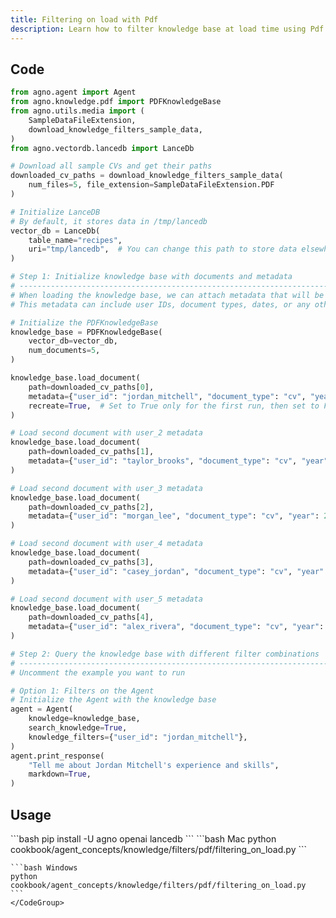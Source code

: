 ```yaml
---
title: Filtering on load with Pdf
description: Learn how to filter knowledge base at load time using Pdf documents with user-specific metadata.
---
```


## Code

```python
from agno.agent import Agent
from agno.knowledge.pdf import PDFKnowledgeBase
from agno.utils.media import (
    SampleDataFileExtension,
    download_knowledge_filters_sample_data,
)
from agno.vectordb.lancedb import LanceDb

# Download all sample CVs and get their paths
downloaded_cv_paths = download_knowledge_filters_sample_data(
    num_files=5, file_extension=SampleDataFileExtension.PDF
)

# Initialize LanceDB
# By default, it stores data in /tmp/lancedb
vector_db = LanceDb(
    table_name="recipes",
    uri="tmp/lancedb",  # You can change this path to store data elsewhere
)

# Step 1: Initialize knowledge base with documents and metadata
# ------------------------------------------------------------------------------
# When loading the knowledge base, we can attach metadata that will be used for filtering
# This metadata can include user IDs, document types, dates, or any other attributes

# Initialize the PDFKnowledgeBase
knowledge_base = PDFKnowledgeBase(
    vector_db=vector_db,
    num_documents=5,
)

knowledge_base.load_document(
    path=downloaded_cv_paths[0],
    metadata={"user_id": "jordan_mitchell", "document_type": "cv", "year": 2025},
    recreate=True,  # Set to True only for the first run, then set to False
)

# Load second document with user_2 metadata
knowledge_base.load_document(
    path=downloaded_cv_paths[1],
    metadata={"user_id": "taylor_brooks", "document_type": "cv", "year": 2025},
)

# Load second document with user_3 metadata
knowledge_base.load_document(
    path=downloaded_cv_paths[2],
    metadata={"user_id": "morgan_lee", "document_type": "cv", "year": 2025},
)

# Load second document with user_4 metadata
knowledge_base.load_document(
    path=downloaded_cv_paths[3],
    metadata={"user_id": "casey_jordan", "document_type": "cv", "year": 2025},
)

# Load second document with user_5 metadata
knowledge_base.load_document(
    path=downloaded_cv_paths[4],
    metadata={"user_id": "alex_rivera", "document_type": "cv", "year": 2025},
)

# Step 2: Query the knowledge base with different filter combinations
# ------------------------------------------------------------------------------
# Uncomment the example you want to run

# Option 1: Filters on the Agent
# Initialize the Agent with the knowledge base
agent = Agent(
    knowledge=knowledge_base,
    search_knowledge=True,
    knowledge_filters={"user_id": "jordan_mitchell"},
)
agent.print_response(
    "Tell me about Jordan Mitchell's experience and skills",
    markdown=True,
)
```

## Usage

<Steps>
  <Step title="Install libraries">
    ```bash
    pip install -U agno openai lancedb
    ```
  </Step>

  <Step title="Run the example">
    <CodeGroup>
    ```bash Mac
    python cookbook/agent_concepts/knowledge/filters/pdf/filtering_on_load.py
    ```

    ```bash Windows
    python cookbook/agent_concepts/knowledge/filters/pdf/filtering_on_load.py
    ```
    </CodeGroup>
  </Step>
</Steps>
